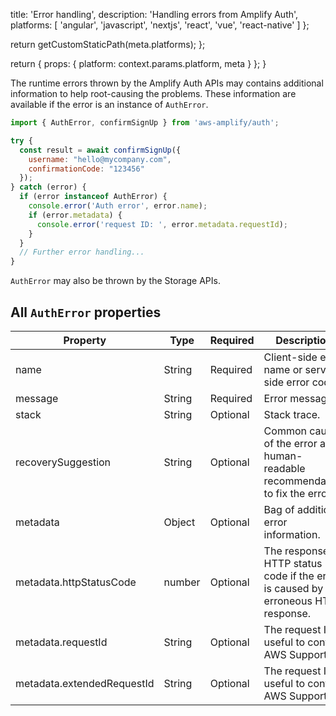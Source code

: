 
  title: 'Error handling',
  description:
    'Handling errors from Amplify Auth',
  platforms: [
    'angular',
    'javascript',
    'nextjs',
    'react',
    'vue',
    'react-native'
  ]
};

  return getCustomStaticPath(meta.platforms);
};

  return {
    props: {
      platform: context.params.platform,
      meta
    }
  };
}

The runtime errors thrown by the Amplify Auth APIs may contains additional information to help root-causing the problems. These information are available if the error is an instance of `AuthError`.

```javascript
import { AuthError, confirmSignUp } from 'aws-amplify/auth';

try {
  const result = await confirmSignUp({
    username: "hello@mycompany.com",
    confirmationCode: "123456"
  });
} catch (error) {
  if (error instanceof AuthError) {
    console.error('Auth error', error.name);
    if (error.metadata) {
      console.error('request ID: ', error.metadata.requestId);
    }
  } 
  // Further error handling...
}
```

`AuthError` may also be thrown by the Storage APIs.

## All `AuthError` properties

Property | Type | Required | Description |
| -- | -- | -- | ----------- |
| name | String | Required | Client-side error name or server-side error code. |
| message | String | Required | Error message. |
| stack | String | Optional | Stack trace. |
| recoverySuggestion | String | Optional | Common cause of the error and human-readable recommendation to fix the error.|
| metadata | Object | Optional | Bag of additional error information. |
| metadata.httpStatusCode | number | Optional | The response HTTP status code if the error is caused by erroneous HTTP response. |
| metadata.requestId | String | Optional | The request ID useful to contact AWS Support. |
| metadata.extendedRequestId | String | Optional | The request ID useful to contact AWS Support. |


